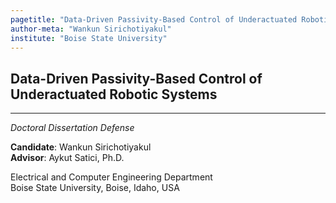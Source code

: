 ```yaml
---
pagetitle: "Data-Driven Passivity-Based Control of Underactuated Robotic Systems"
author-meta: "Wankun Sirichotiyakul"
institute: "Boise State University"
---
```


## Data-Driven Passivity-Based Control of Underactuated Robotic Systems {.center .smaller}
<!-- ###################################################################### -->

<hr>

*Doctoral Dissertation Defense*

__Candidate__: Wankun Sirichotiyakul <br>
__Advisor__: Aykut Satici, Ph.D. <br>

Electrical and Computer Engineering Department <br>
Boise State University, Boise, Idaho, USA 

